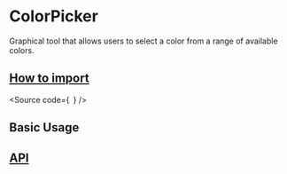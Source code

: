 

<Meta of={Stories} />

# ColorPicker

Graphical tool that allows users to select a color from a range of available colors.

## [How to import](#how-to-import)

<Source
  code={`
`}
/>

## Basic Usage

<Canvas of={Stories.Base} />

## [API](#api)

<ArgTypes of={Stories} />
